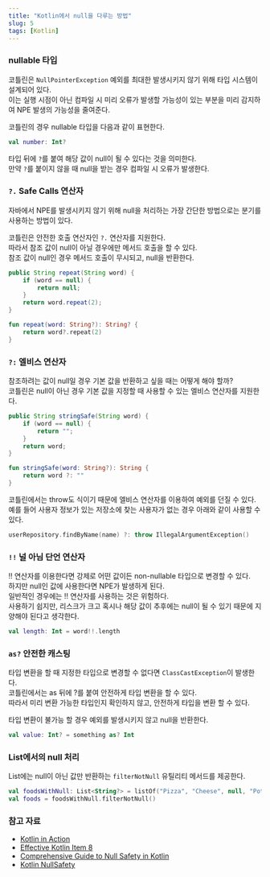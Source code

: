 ```yaml
---
title: "Kotlin에서 null을 다루는 방법"
slug: 5
tags: [Kotlin]
---
```



### nullable 타입

코틀린은 `NullPointerException` 예외를 최대한 발생시키지 않기 위해 타입 시스템이 설계되어 있다.  
이는 실행 시점이 아닌 컴파일 시 미리 오류가 발생할 가능성이 있는 부분을 미리 감지하여 NPE 발생의 가능성을 줄여준다.

코틀린의 경우 nullable 타입을 다음과 같이 표현한다.

```kotlin
val number: Int?
```

타입 뒤에 `?`를 붙여 해당 값이 null이 될 수 있다는 것을 의미한다.  
만약 `?`를 붙이지 않을 때 null을 받는 경우 컴파일 시 오류가 발생한다.

### `?.` Safe Calls 연산자

자바에서 NPE를 발생시키지 않기 위해 null을 처리하는 가장 간단한 방법으로는 분기를 사용하는 방법이 있다.

코틀린은 안전한 호출 연산자인 `?.` 연산자를 지원한다.  
따라서 참조 값이 null이 아닐 경우에만 메서드 호출을 할 수 있다.  
참조 값이 null인 경우 메서드 호출이 무시되고, null을 반환한다.  

<Tabs>
<TabItem value="Java" label="Java" default>

```java
public String repeat(String word) {
    if (word == null) {
        return null;
    }
    return word.repeat(2);
}
```

</TabItem>
<TabItem value="Kotlin" label="Kotlin">

```kotlin
fun repeat(word: String?): String? {
    return word?.repeat(2)
}
```

</TabItem>
</Tabs>

### `?:` 엘비스 연산자

참조하려는 값이 null일 경우 기본 값을 반환하고 싶을 때는 어떻게 해야 할까?  
코틀린은 null이 아닌 경우 기본 값을 지정할 때 사용할 수 있는 엘비스 연산자를 지원한다.

<Tabs>
<TabItem value="Java" label="Java" default>

```java
public String stringSafe(String word) {
    if (word == null) {
        return "";
    }
    return word;
}
```

</TabItem>
<TabItem value="Kotlin" label="Kotlin">

```kotlin
fun stringSafe(word: String?): String {
    return word ?: ""
}
```

</TabItem>
</Tabs>

코틀린에서는 throw도 식이기 때문에 엘비스 연산자를 이용하여 예외를 던질 수 있다.  
예를 들어 사용자 정보가 있는 저장소에 찾는 사용자가 없는 경우 아래와 같이 사용할 수 있다.

```kotlin
userRepository.findByName(name) ?: throw IllegalArgumentException()
```

### `!!` 널 아님 단언 연산자

!! 연산자를 이용한다면 강제로 어떤 값이든 non-nullable 타입으로 변경할 수 있다.  
하지만 null인 값에 사용한다면 NPE가 발생하게 된다.  
일반적인 경우에는 !! 연산자를 사용하는 것은 위험하다.  
사용하기 쉽지만, 리스크가 크고 혹시나 해당 값이 추후에는 null이 될 수 있기 때문에 지양해야 된다고 생각한다.

```kotlin
val length: Int = word!!.length
```

### `as?` 안전한 캐스팅

타입 변환을 할 때 지정한 타입으로 변경할 수 없다면 `ClassCastException`이 발생한다.  
코틀린에서는 as 뒤에 ?를 붙여 안전하게 타입 변환을 할 수 있다.  
따라서 미리 변환 가능한 타입인지 확인하지 않고, 안전하게 타입을 변환 할 수 있다.  

타입 변환이 불가능 할 경우 예외를 발생시키지 않고 null을 반환한다.

```kotlin
val value: Int? = something as? Int
```

### List에서의 null 처리

List에는 null이 아닌 값만 반환하는 `filterNotNull` 유틸리티 메서드를 제공한다.

```kotlin
val foodsWithNull: List<String?> = listOf("Pizza", "Cheese", null, "Potato")
val foods = foodsWithNull.filterNotNull()
```

### 참고 자료

- [Kotlin in Action](https://product.kyobobook.co.kr/detail/S000001804588)
- [Effective Kotlin Item 8](https://product.kyobobook.co.kr/detail/S000001033129)
- [Comprehensive Guide to Null Safety in Kotlin](https://www.baeldung.com/kotlin/null-safety)
- [Kotlin NullSafety](https://kotlinlang.org/docs/null-safety.html)